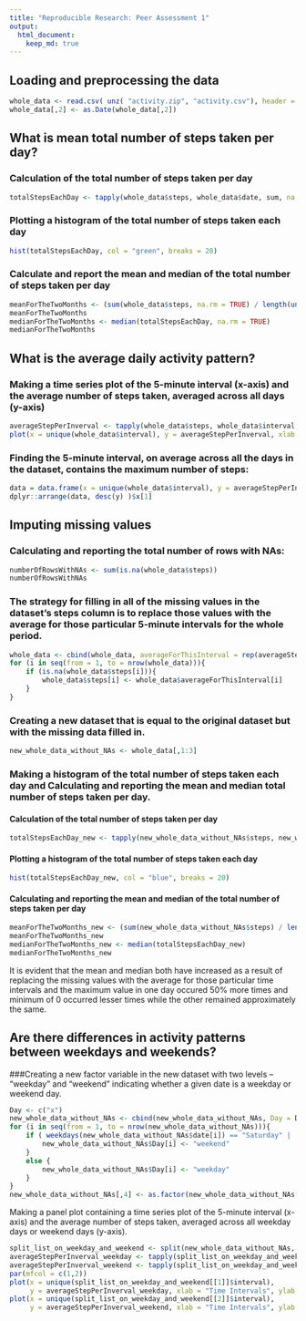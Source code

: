 ```yaml
---
title: "Reproducible Research: Peer Assessment 1"
output: 
  html_document:
    keep_md: true
---
```



## Loading and preprocessing the data
```r
whole_data <- read.csv( unz( "activity.zip", "activity.csv"), header = TRUE)
whole_data[,2] <- as.Date(whole_data[,2])
```


## What is mean total number of steps taken per day?
### Calculation of the total number of steps taken per day
```r
totalStepsEachDay <- tapply(whole_data$steps, whole_data$date, sum, na.rm = TRUE)
```
### Plotting a histogram of the total number of steps taken each day
```r
hist(totalStepsEachDay, col = "green", breaks = 20)
```

### Calculate and report the mean and median of the total number of steps taken per day
``` r
meanForTheTwoMonths <- (sum(whole_data$steps, na.rm = TRUE) / length(unique(whole_data$date)))
meanForTheTwoMonths
medianForTheTwoMonths <- median(totalStepsEachDay, na.rm = TRUE)
medianForTheTwoMonths
```

## What is the average daily activity pattern?
### Making a time series plot of the 5-minute interval (x-axis) and the average number of steps taken, averaged across all days (y-axis)
``` r
averageStepPerInverval <- tapply(whole_data$steps, whole_data$interval, mean, na.rm = TRUE)
plot(x = unique(whole_data$interval), y = averageStepPerInverval, xlab = "Time Intervals", ylab = "NUmber of Steps", main = "Number of Steps Taken at Each Interval", type = "l", col = "green")
```

### Finding the 5-minute interval, on average across all the days in the dataset, contains the maximum number of steps:
``` r
data = data.frame(x = unique(whole_data$interval), y = averageStepPerInverval)
dplyr::arrange(data, desc(y) )$x[1]
```

## Imputing missing values
### Calculating and reporting the total number of rows with NAs:
``` r
numberOfRowsWithNAs <- sum(is.na(whole_data$steps))
numberOfRowsWithNAs
```
### The strategy for filling in all of the missing values in the dataset's steps column is to replace those values with the average for those particular 5-minute intervals for the whole period.
``` r
whole_data <- cbind(whole_data, averageForThisInterval = rep(averageStepPerInverval, 61))
for (i in seq(from = 1, to = nrow(whole_data))){
    if (is.na(whole_data$steps[i])){
        whole_data$steps[i] <- whole_data$averageForThisInterval[i]
    }
}
```
### Creating a new dataset that is equal to the original dataset but with the missing data filled in.
``` r
new_whole_data_without_NAs <- whole_data[,1:3]
```
### Making a histogram of the total number of steps taken each day and Calculating and reporting the mean and median total number of steps taken per day.

#### Calculation of the total number of steps taken per day
```r
totalStepsEachDay_new <- tapply(new_whole_data_without_NAs$steps, new_whole_data_without_NAs$date, sum)
```
#### Plotting a histogram of the total number of steps taken each day
```r
hist(totalStepsEachDay_new, col = "blue", breaks = 20)
```

#### Calculating and reporting the mean and median of the total number of steps taken per day
``` r
meanForTheTwoMonths_new <- (sum(new_whole_data_without_NAs$steps) / length(unique(new_whole_data_without_NAs$date)))
meanForTheTwoMonths_new
medianForTheTwoMonths_new <- median(totalStepsEachDay_new)
medianForTheTwoMonths_new
```
It is evident that the mean and median both have increased as a result of replacing the missing values with the average for those particular time intervals and the maximum value in one day occured 50% more times and minimum of 0 occurred lesser times while the other remained approximately the same. 

## Are there differences in activity patterns between weekdays and weekends?
###Creating a new factor variable in the new dataset with two levels – “weekday” and “weekend” indicating whether a given date is a weekday or weekend day.
```r
Day <- c("x")
new_whole_data_without_NAs <- cbind(new_whole_data_without_NAs, Day = Day)
for (i in seq(from = 1, to = nrow(new_whole_data_without_NAs))){
    if ( weekdays(new_whole_data_without_NAs$date[i]) == "Saturday" |  weekdays(new_whole_data_without_NAs$date[i]) == "Sunday"){
        new_whole_data_without_NAs$Day[i] <- "weekend"
    }
    else {
        new_whole_data_without_NAs$Day[i] <- "weekday"
    }
}
new_whole_data_without_NAs[,4] <- as.factor(new_whole_data_without_NAs[,4])
```
Making a panel plot containing a time series plot of the 5-minute interval (x-axis) and the average number of steps taken, averaged across all weekday days or weekend days (y-axis).
``` r
split_list_on_weekday_and_weekend <- split(new_whole_data_without_NAs, new_whole_data_without_NAs$Day)
averageStepPerInverval_weekday <- tapply(split_list_on_weekday_and_weekend[[1]]$steps, split_list_on_weekday_and_weekend[[1]]$interval, mean)
averageStepPerInverval_weekend <- tapply(split_list_on_weekday_and_weekend[[2]]$steps, split_list_on_weekday_and_weekend[[2]]$interval, mean)
par(mfcol = c(1,2))
plot(x = unique(split_list_on_weekday_and_weekend[[1]]$interval), 
     y = averageStepPerInverval_weekday, xlab = "Time Intervals", ylab = "NUmber of Steps", main = "Weekdays", type = "l", col = "green")
plot(x = unique(split_list_on_weekday_and_weekend[[2]]$interval), 
     y = averageStepPerInverval_weekend, xlab = "Time Intervals", ylab = "NUmber of Steps", main = "Weekend", type = "l", col = "magenta")
```